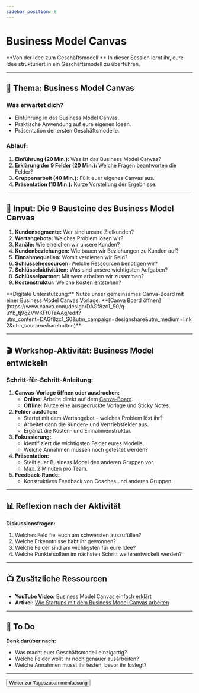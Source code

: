 ```yaml
---
sidebar_position: 8
---
```


# Business Model Canvas

<Admonition type="info" icon="📊">
  **Von der Idee zum Geschäftsmodell!** In dieser Session lernt ihr, eure Idee
  strukturiert in ein Geschäftsmodell zu überführen.
</Admonition>

---

## 🎯 **Thema:** Business Model Canvas

### **Was erwartet dich?**

- Einführung in das Business Model Canvas.
- Praktische Anwendung auf eure eigenen Ideen.
- Präsentation der ersten Geschäftsmodelle.

### **Ablauf:**

1. **Einführung (20 Min.):** Was ist das Business Model Canvas?
2. **Erklärung der 9 Felder (20 Min.):** Welche Fragen beantworten die Felder?
3. **Gruppenarbeit (40 Min.):** Füllt euer eigenes Canvas aus.
4. **Präsentation (10 Min.):** Kurze Vorstellung der Ergebnisse.

---

## 🧠 **Input: Die 9 Bausteine des Business Model Canvas**

1. **Kundensegmente:** Wer sind unsere Zielkunden?
2. **Wertangebote:** Welches Problem lösen wir?
3. **Kanäle:** Wie erreichen wir unsere Kunden?
4. **Kundenbeziehungen:** Wie bauen wir Beziehungen zu Kunden auf?
5. **Einnahmequellen:** Womit verdienen wir Geld?
6. **Schlüsselressourcen:** Welche Ressourcen benötigen wir?
7. **Schlüsselaktivitäten:** Was sind unsere wichtigsten Aufgaben?
8. **Schlüsselpartner:** Mit wem arbeiten wir zusammen?
9. **Kostenstruktur:** Welche Kosten entstehen?

<Admonition type="link" icon="🔗">
  **Digitale Unterstützung:** Nutze unser gemeinsames Canva-Board mit einer
  Business Model Canvas Vorlage: **[Canva Board
  öffnen](https://www.canva.com/design/DAGf8zc1_S0/q-uYb_tj9gZVWKFt0TaAAg/edit?utm_content=DAGf8zc1_S0&utm_campaign=designshare&utm_medium=link2&utm_source=sharebutton)**.
</Admonition>

---

## 🎬 **Workshop-Aktivität: Business Model entwickeln**

### **Schritt-für-Schritt-Anleitung:**

1. **Canvas-Vorlage öffnen oder ausdrucken:**
   - **Online:** Arbeite direkt auf dem [Canva-Board](https://www.canva.com/design/DAGf8zc1_S0/q-uYb_tj9gZVWKFt0TaAAg/edit?utm_content=DAGf8zc1_S0&utm_campaign=designshare&utm_medium=link2&utm_source=sharebutton).
   - **Offline:** Nutze eine ausgedruckte Vorlage und Sticky Notes.
2. **Felder ausfüllen:**
   - Startet mit dem Wertangebot – welches Problem löst ihr?
   - Arbeitet dann die Kunden- und Vertriebsfelder aus.
   - Ergänzt die Kosten- und Einnahmenstruktur.
3. **Fokussierung:**
   - Identifiziert die wichtigsten Felder eures Modells.
   - Welche Annahmen müssen noch getestet werden?
4. **Präsentation:**
   - Stellt euer Business Model den anderen Gruppen vor.
   - Max. 2 Minuten pro Team.
5. **Feedback-Runde:**
   - Konstruktives Feedback von Coaches und anderen Gruppen.

---

## 📊 **Reflexion nach der Aktivität**

**Diskussionsfragen:**

1. Welches Feld fiel euch am schwersten auszufüllen?
2. Welche Erkenntnisse habt ihr gewonnen?
3. Welche Felder sind am wichtigsten für eure Idee?
4. Welche Punkte sollten im nächsten Schritt weiterentwickelt werden?

---

## 📺 **Zusätzliche Ressourcen**

- **YouTube Video:** [Business Model Canvas einfach erklärt](https://www.youtube.com/watch?v=IP0cUBWTgpY)
- **Artikel:** [Wie Startups mit dem Business Model Canvas arbeiten](https://digitaleneuordnung.de/blog/business-model-canvas-erklaerung)

---

## 🚀 **To Do**

**Denk darüber nach:**

- Was macht euer Geschäftsmodell einzigartig?
- Welche Felder wollt ihr noch genauer ausarbeiten?
- Welche Annahmen müsst ihr testen, bevor ihr loslegt?

---

<Button destination="/roadmap/docs/startup-basics/yfn-school/day1/summary">
  Weiter zur Tageszusammenfassung
</Button>
